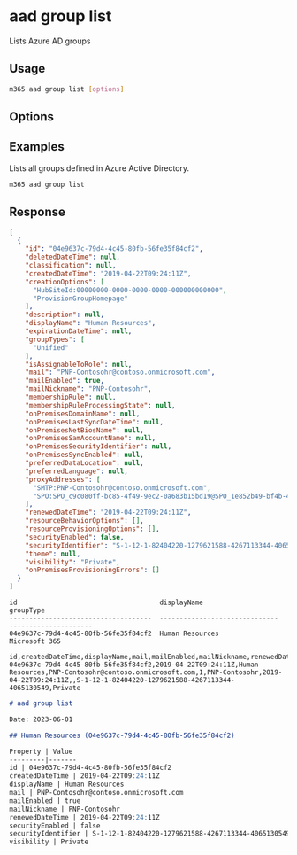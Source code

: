 
# aad group list

Lists Azure AD groups

## Usage

```sh
m365 aad group list [options]
```

## Options

<Global />

## Examples

Lists all groups defined in Azure Active Directory.

```sh
m365 aad group list
```

## Response

<Tabs>
  <TabItem value="JSON">

  ```json
  [
    {
      "id": "04e9637c-79d4-4c45-80fb-56fe35f84cf2",
      "deletedDateTime": null,
      "classification": null,
      "createdDateTime": "2019-04-22T09:24:11Z",
      "creationOptions": [
        "HubSiteId:00000000-0000-0000-0000-000000000000",
        "ProvisionGroupHomepage"
      ],
      "description": null,
      "displayName": "Human Resources",
      "expirationDateTime": null,
      "groupTypes": [
        "Unified"
      ],
      "isAssignableToRole": null,
      "mail": "PNP-Contosohr@contoso.onmicrosoft.com",
      "mailEnabled": true,
      "mailNickname": "PNP-Contosohr",
      "membershipRule": null,
      "membershipRuleProcessingState": null,
      "onPremisesDomainName": null,
      "onPremisesLastSyncDateTime": null,
      "onPremisesNetBiosName": null,
      "onPremisesSamAccountName": null,
      "onPremisesSecurityIdentifier": null,
      "onPremisesSyncEnabled": null,
      "preferredDataLocation": null,
      "preferredLanguage": null,
      "proxyAddresses": [
        "SMTP:PNP-Contosohr@contoso.onmicrosoft.com",
        "SPO:SPO_c9c080ff-bc85-4f49-9ec2-0a683b15bd19@SPO_1e852b49-bf4b-4ba5-bcd4-a8c4706c8ed4"
      ],
      "renewedDateTime": "2019-04-22T09:24:11Z",
      "resourceBehaviorOptions": [],
      "resourceProvisioningOptions": [],
      "securityEnabled": false,
      "securityIdentifier": "S-1-12-1-82404220-1279621588-4267113344-4065130549",
      "theme": null,
      "visibility": "Private",
      "onPremisesProvisioningErrors": []
    }
  ]
  ```

  </TabItem>
  <TabItem value="Text">

  ```text
  id                                    displayName                     groupType
  ------------------------------------  ------------------------------  ---------------------
  04e9637c-79d4-4c45-80fb-56fe35f84cf2  Human Resources                 Microsoft 365
  ```

  </TabItem>
  <TabItem value="CSV">

  ```csv
  id,createdDateTime,displayName,mail,mailEnabled,mailNickname,renewedDateTime,securityEnabled,securityIdentifier,visibility
  04e9637c-79d4-4c45-80fb-56fe35f84cf2,2019-04-22T09:24:11Z,Human Resources,PNP-Contosohr@contoso.onmicrosoft.com,1,PNP-Contosohr,2019-04-22T09:24:11Z,,S-1-12-1-82404220-1279621588-4267113344-4065130549,Private
  ```

  </TabItem>
  <TabItem value="Markdown">

  ```md
  # aad group list

  Date: 2023-06-01

  ## Human Resources (04e9637c-79d4-4c45-80fb-56fe35f84cf2)

  Property | Value
  ---------|-------
  id | 04e9637c-79d4-4c45-80fb-56fe35f84cf2
  createdDateTime | 2019-04-22T09:24:11Z
  displayName | Human Resources
  mail | PNP-Contosohr@contoso.onmicrosoft.com
  mailEnabled | true
  mailNickname | PNP-Contosohr
  renewedDateTime | 2019-04-22T09:24:11Z
  securityEnabled | false
  securityIdentifier | S-1-12-1-82404220-1279621588-4267113344-4065130549
  visibility | Private
  ```

  </TabItem>
</Tabs>
